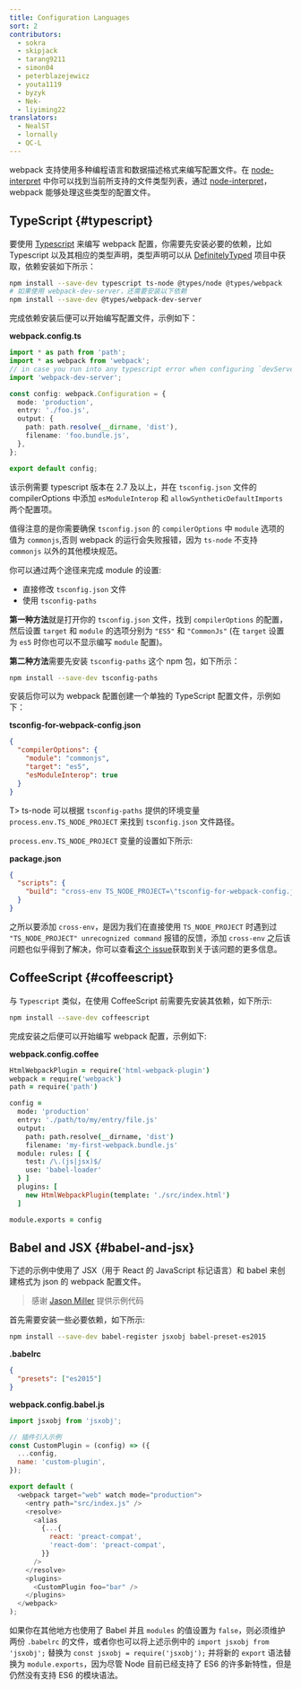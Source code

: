 ```yaml
---
title: Configuration Languages
sort: 2
contributors:
  - sokra
  - skipjack
  - tarang9211
  - simon04
  - peterblazejewicz
  - youta1119
  - byzyk
  - Nek-
  - liyiming22
translators:
  - NealST
  - lornally
  - QC-L
---
```


webpack 支持使用多种编程语言和数据描述格式来编写配置文件。在 [node-interpret](https://github.com/gulpjs/interpret) 中你可以找到当前所支持的文件类型列表，通过 [node-interpret](https://github.com/gulpjs/interpret)，webpack 能够处理这些类型的配置文件。

## TypeScript {#typescript}

要使用 [Typescript](https://www.typescriptlang.org/) 来编写 webpack 配置，你需要先安装必要的依赖，比如 Typescript 以及其相应的类型声明，类型声明可以从 [DefinitelyTyped](https://definitelytyped.org/) 项目中获取，依赖安装如下所示：

```bash
npm install --save-dev typescript ts-node @types/node @types/webpack
# 如果使用 webpack-dev-server，还需要安装以下依赖
npm install --save-dev @types/webpack-dev-server
```

完成依赖安装后便可以开始编写配置文件，示例如下：

**webpack.config.ts**

```typescript
import * as path from 'path';
import * as webpack from 'webpack';
// in case you run into any typescript error when configuring `devServer`
import 'webpack-dev-server';

const config: webpack.Configuration = {
  mode: 'production',
  entry: './foo.js',
  output: {
    path: path.resolve(__dirname, 'dist'),
    filename: 'foo.bundle.js',
  },
};

export default config;
```

该示例需要 typescript 版本在 2.7 及以上，并在 `tsconfig.json` 文件的 compilerOptions 中添加 `esModuleInterop` 和 `allowSyntheticDefaultImports` 两个配置项。

值得注意的是你需要确保 `tsconfig.json` 的 `compilerOptions` 中 `module` 选项的值为 `commonjs`,否则 webpack 的运行会失败报错，因为 `ts-node` 不支持 `commonjs` 以外的其他模块规范。

你可以通过两个途径来完成 module 的设置:

* 直接修改 `tsconfig.json` 文件
* 使用 `tsconfig-paths`

**第一种方法**就是打开你的 `tsconfig.json` 文件，找到 `compilerOptions` 的配置，然后设置 `target` 和 `module` 的选项分别为 `"ES5"` 和 `"CommonJs"` (在 `target` 设置为 `es5` 时你也可以不显示编写 `module` 配置)。

**第二种方法**需要先安装 `tsconfig-paths` 这个 npm 包，如下所示：

```bash
npm install --save-dev tsconfig-paths
```

安装后你可以为 webpack 配置创建一个单独的 TypeScript 配置文件，示例如下：

**tsconfig-for-webpack-config.json**

```json
{
  "compilerOptions": {
    "module": "commonjs",
    "target": "es5",
    "esModuleInterop": true
  }
}
```

T> ts-node 可以根据 `tsconfig-paths` 提供的环境变量 `process.env.TS_NODE_PROJECT` 来找到 `tsconfig.json` 文件路径。

`process.env.TS_NODE_PROJECT` 变量的设置如下所示:

**package.json**

```json
{
  "scripts": {
    "build": "cross-env TS_NODE_PROJECT=\"tsconfig-for-webpack-config.json\" webpack"
  }
}
```

之所以要添加 `cross-env`，是因为我们在直接使用 `TS_NODE_PROJECT` 时遇到过 `"TS_NODE_PROJECT" unrecognized command` 报错的反馈，添加 `cross-env` 之后该问题也似乎得到了解决，你可以查看[这个 issue](https://github.com/webpack/webpack.js.org/issues/2733)获取到关于该问题的更多信息。

## CoffeeScript {#coffeescript}

与 `Typescript` 类似，在使用 CoffeeScript 前需要先安装其依赖，如下所示:

```bash
npm install --save-dev coffeescript
```

完成安装之后便可以开始编写 webpack 配置，示例如下:

**webpack.config.coffee**

```coffeescript
HtmlWebpackPlugin = require('html-webpack-plugin')
webpack = require('webpack')
path = require('path')

config =
  mode: 'production'
  entry: './path/to/my/entry/file.js'
  output:
    path: path.resolve(__dirname, 'dist')
    filename: 'my-first-webpack.bundle.js'
  module: rules: [ {
    test: /\.(js|jsx)$/
    use: 'babel-loader'
  } ]
  plugins: [
    new HtmlWebpackPlugin(template: './src/index.html')
  ]

module.exports = config
```

## Babel and JSX {#babel-and-jsx}

下述的示例中使用了 JSX（用于 React 的 JavaScript 标记语言）和 babel 来创建格式为 json 的 webpack 配置文件。

> 感谢 [Jason Miller](https://twitter.com/_developit) 提供示例代码

首先需要安装一些必要依赖，如下所示:

```bash
npm install --save-dev babel-register jsxobj babel-preset-es2015
```

**.babelrc**

```json
{
  "presets": ["es2015"]
}
```

**webpack.config.babel.js**

```js
import jsxobj from 'jsxobj';

// 插件引入示例
const CustomPlugin = (config) => ({
  ...config,
  name: 'custom-plugin',
});

export default (
  <webpack target="web" watch mode="production">
    <entry path="src/index.js" />
    <resolve>
      <alias
        {...{
          react: 'preact-compat',
          'react-dom': 'preact-compat',
        }}
      />
    </resolve>
    <plugins>
      <CustomPlugin foo="bar" />
    </plugins>
  </webpack>
);
```

如果你在其他地方也使用了 Babel 并且 `modules` 的值设置为 `false`，则必须维护两份 `.babelrc` 的文件，或者你也可以将上述示例中的 `import jsxobj from 'jsxobj';` 替换为 `const jsxobj = require('jsxobj');` 并将新的 `export` 语法替换为 `module.exports`，因为尽管 Node 目前已经支持了 ES6 的许多新特性，但是仍然没有支持 ES6 的模块语法。
